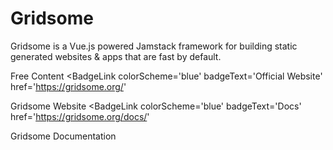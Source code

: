 # Gridsome

Gridsome is a Vue.js powered Jamstack framework for building static generated websites & apps that are fast by default.

<ResourceGroupTitle>Free Content</ResourceGroupTitle>
<BadgeLink
  colorScheme='blue'
  badgeText='Official Website'
  href='https://gridsome.org/'
>
  Gridsome Website
</BadgeLink>
<BadgeLink
  colorScheme='blue'
  badgeText='Docs'
  href='https://gridsome.org/docs/'
>
  Gridsome Documentation
</BadgeLink>
